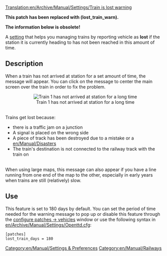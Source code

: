 [[Translation:en/Archive/Manual/Settings/Train is lost warning]]


{{en/Outdated|Replacing with new patch info}}


'''This patch has been replaced with (lost_train_warn).'''

'''The information below is obsolete!'''


A [[en/Archive/Manual/Settings/Advanced Settings|setting]] that helps you managing trains by reporting vehicle as '''lost''' if the station it is currently heading to has not been reached in this amount of time.

== Description ==

When a train has not arrived at station for a set amount of time, the message will appear.
You can click on the message to center the main screen over the train in order to fix the problem.
<center>[[File:en/Archive/Manual/Settings/Losttrain.png|center|frame|Train 1 has not arrived at station for a long time]]</center>
<br>
Trains get lost because:
<ul>
<li>there is a traffic jam on a junction</li>
<li>A signal is placed on the wrong side</li>
<li>A piece of track has been destroyed due to a mistake or a [[en/Manual/Disasters]]
<li>The train's destination is not connected to the railway track with the train on</li>
</ul>
<br>
When using large maps, this message can also appear if you have a line running from one end of the map to the other, especially in early years when trains are still (relatively) slow.
<br>

== Use ==
This feature is set to 180 days by default. You can set the period of time needed for the warning message to pop up or disable this feature through the [[en/Archive/Manual/Settings/Advanced Settings/Vehicles#warn-if-train-is-lost|configure patches -> vehicles]] window or use the following syntax in [[en/Archive/Manual/Settings/Openttd.cfg]]:

<pre>
[patches]
lost_train_days = 180
</pre>

[[Category:en/Manual/Settings & Preferences]]
[[Category:en/Manual/Railways]]